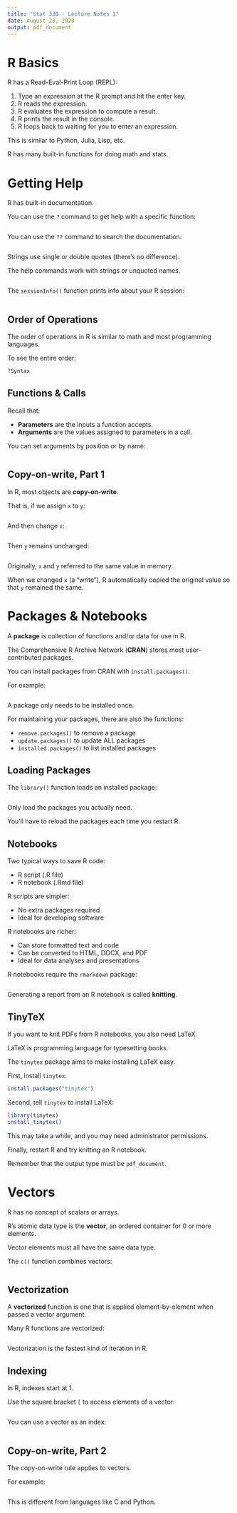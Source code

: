 ```yaml
---
title: "Stat 33B - Lecture Notes 1"
date: August 23, 2020
output: pdf_document
---
```


R Basics
========

R has a Read-Eval-Print Loop (REPL):

1. Type an expression at the R prompt and hit the enter key.
2. R reads the expression.
3. R evaluates the expression to compute a result.
4. R prints the result in the console.
5. R loops back to waiting for you to enter an expression.

This is similar to Python, Julia, Lisp, etc.

R has many built-in functions for doing math and stats.


# Getting Help

R has built-in documentation.

You can use the `?` command to get help with a specific function:
```r

```

You can use the `??` command to search the documentation:
```r

```

Strings use single or double quotes (there's no difference).


The help commands work with strings or unquoted names.
```r

```


The `sessionInfo()` function prints info about your R session:
```r

```


## Order of Operations

The order of operations in R is similar to math and most programming languages.

To see the entire order:
```r
?Syntax
```

## Functions & Calls

Recall that:

* __Parameters__ are the inputs a function accepts.
* __Arguments__ are the values assigned to parameters in a call.

You can set arguments by position or by name:
```r

```


## Copy-on-write, Part 1

In R, most objects are __copy-on-write__.

That is, if we assign `x` to `y`:
```r

```

And then change `x`:
```r

```

Then `y` remains unchanged:
```r

```

Originally, `x` and `y` referred to the same value in memory.

When we changed `x` (a "write"), R automatically copied the original value so
that `y` remained the same.



Packages & Notebooks
====================

A __package__ is collection of functions and/or data for use in R.

The Comprehensive R Archive Network (__CRAN__) stores most user-contributed
packages.


You can install packages from CRAN with `install.packages()`.

For example:
```r

```

A package only needs to be installed once.

For maintaining your packages, there are also the functions:

* `remove.packages()` to remove a package
* `update.packages()` to update ALL packages
* `installed.packages()` to list installed packages


## Loading Packages

The `library()` function loads an installed package:
```r

```

Only load the packages you actually need.

You'll have to reload the packages each time you restart R.


## Notebooks

Two typical ways to save R code:

* R script (.R file)
* R notebook (.Rmd file)

R scripts are simpler:

* No extra packages required
* Ideal for developing software

R notebooks are richer:

* Can store formatted text and code
* Can be converted to HTML, DOCX, and PDF
* Ideal for data analyses and presentations

R notebooks require the `rmarkdown` package:
```r

```

Generating a report from an R notebook is called __knitting__.


## TinyTeX

If you want to knit PDFs from R notebooks, you also need LaTeX.

LaTeX is programming language for typesetting books.

The `tinytex` package aims to make installing LaTeX easy.

First, install `tinytex`:
```r
install.packages("tinytex")
```

Second, tell `tinytex` to install LaTeX:
```r
library(tinytex)
install_tinytex()
```
This may take a while, and you may need administrator permissions.

Finally, restart R and try knitting an R notebook.

Remember that the output type must be `pdf_document`.



Vectors
=======

R has no concept of scalars or arrays.

R's atomic data type is the __vector__, an ordered container for 0 or more
elements.

Vector elements must all have the same data type.

The `c()` function combines vectors:
```r

```

## Vectorization

A __vectorized__ function is one that is applied element-by-element when passed
a vector argument.

Many R functions are vectorized:
```r

```

Vectorization is the fastest kind of iteration in R.



## Indexing

In R, indexes start at 1.

Use the square bracket `[` to access elements of a vector:
```r

```

You can use a vector as an index:
```r

```


## Copy-on-write, Part 2

The copy-on-write rule applies to vectors.

For example:
```r

```

This is different from languages like C and Python.
